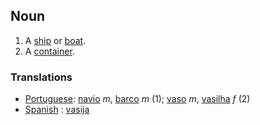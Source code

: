 ==Noun==
#A [[ship]] or [[boat]].
#A [[container]].

===Translations===
*[[Portuguese]]: [[navio]] ''m'', [[barco]] ''m'' (1); [[vaso]] ''m'', [[vasilha]] ''f'' (2)
*[[Spanish]] : [[vasija]]
